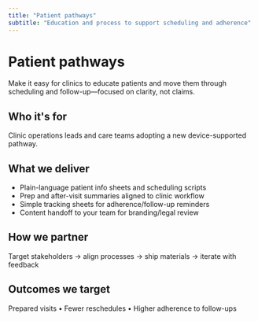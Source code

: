 ```yaml
---
title: "Patient pathways"
subtitle: "Education and process to support scheduling and adherence"
---
```


# Patient pathways

Make it easy for clinics to educate patients and move them through scheduling and follow-up—focused on clarity, not claims.

## Who it's for

Clinic operations leads and care teams adopting a new device-supported pathway.

## What we deliver

- Plain-language patient info sheets and scheduling scripts
- Prep and after-visit summaries aligned to clinic workflow
- Simple tracking sheets for adherence/follow-up reminders
- Content handoff to your team for branding/legal review

## How we partner

Target stakeholders → align processes → ship materials → iterate with feedback

## Outcomes we target

Prepared visits • Fewer reschedules • Higher adherence to follow-ups
